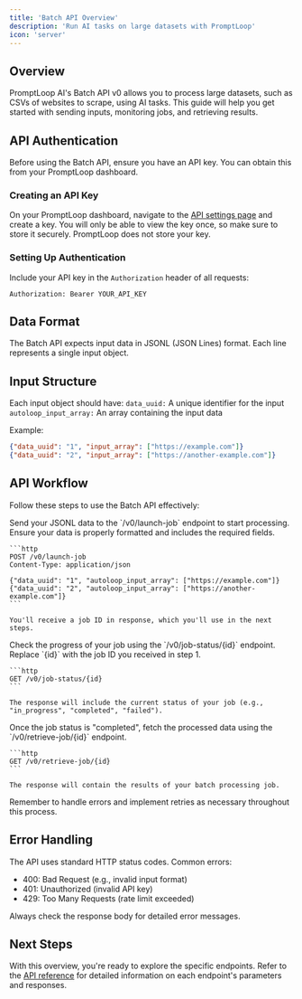 ```yaml
---
title: 'Batch API Overview'
description: 'Run AI tasks on large datasets with PromptLoop'
icon: 'server'
---
```


## Overview

PromptLoop AI's Batch API v0 allows you to process large datasets, such as CSVs of websites to scrape, using AI tasks. This guide will help you get started with sending inputs, monitoring jobs, and retrieving results.

## API Authentication

Before using the Batch API, ensure you have an API key. You can obtain this from your PromptLoop dashboard.

### Creating an API Key

On your PromptLoop dashboard, navigate to the [API settings page](https://promptloop.com/account/settings) and create a key. You will only be able to view the key once, so make sure to store it securely. PromptLoop does not store your key.

### Setting Up Authentication

Include your API key in the `Authorization` header of all requests:

```
Authorization: Bearer YOUR_API_KEY
```
## Data Format

The Batch API expects input data in JSONL (JSON Lines) format. Each line represents a single input object.

## Input Structure
Each input object should have:
`data_uuid:` A unique identifier for the input
`autoloop_input_array:` An array containing the input data

Example:
```json
{"data_uuid": "1", "input_array": ["https://example.com"]}
{"data_uuid": "2", "input_array": ["https://another-example.com"]}
```

## API Workflow

Follow these steps to use the Batch API effectively:

<Steps>
  <Step title="Launch a Job">
    Send your JSONL data to the `/v0/launch-job` endpoint to start processing. 
    Ensure your data is properly formatted and includes the required fields.

    ```http
    POST /v0/launch-job
    Content-Type: application/json

    {"data_uuid": "1", "autoloop_input_array": ["https://example.com"]}
    {"data_uuid": "2", "autoloop_input_array": ["https://another-example.com"]}
    ```

    You'll receive a job ID in response, which you'll use in the next steps.
  </Step>

  <Step title="Monitor Job Status">
    Check the progress of your job using the `/v0/job-status/{id}` endpoint. 
    Replace `{id}` with the job ID you received in step 1.

    ```http
    GET /v0/job-status/{id}
    ```

    The response will include the current status of your job (e.g., "in_progress", "completed", "failed").
  </Step>

  <Step title="Retrieve Results">
    Once the job status is "completed", fetch the processed data using the `/v0/retrieve-job/{id}` endpoint.

    ```http
    GET /v0/retrieve-job/{id}
    ```

    The response will contain the results of your batch processing job.
  </Step>
</Steps>

Remember to handle errors and implement retries as necessary throughout this process.

## Error Handling
The API uses standard HTTP status codes. Common errors:
- 400: Bad Request (e.g., invalid input format)
- 401: Unauthorized (invalid API key)
- 429: Too Many Requests (rate limit exceeded)

Always check the response body for detailed error messages.

## Next Steps
With this overview, you're ready to explore the specific endpoints. Refer to the [API reference](/v0) for detailed information on each endpoint's parameters and responses.